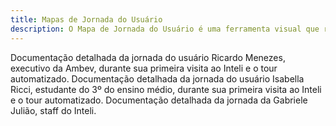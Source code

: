 ```yaml
---
title: Mapas de Jornada do Usuário
description: O Mapa de Jornada do Usuário é uma ferramenta visual que representa as etapas que um usuário passa ao interagir com um produto ou serviço. Ele ajuda a identificar pontos de dor, oportunidades de melhoria e a entender melhor as necessidades do usuário.
---
```


<Cards>
  <Card
    href="/docs/sprint-1/entendimento-do-usuario/mapa-de-jornada-do-usuario/mapa-de-jornada-do-usuario-executivo"
    title="Mapa de Jornada do Usuário Executivo"
  >
    Documentação detalhada da jornada do usuário Ricardo Menezes, executivo da
    Ambev, durante sua primeira visita ao Inteli e o tour automatizado.
  </Card>
  <Card
    href="/docs/sprint-1/entendimento-do-usuario/mapa-de-jornada-do-usuario/mapa-de-jornada-do-usuario-candidato"
    title="Mapa de Jornada do Usuário Candidato"
  >
    Documentação detalhada da jornada do usuário Isabella Ricci, estudante do 3º
    do ensino médio, durante sua primeira visita ao Inteli e o tour
    automatizado.
  </Card>
   <Card
    href="/docs/sprint-1/entendimento-do-usuario/mapa-de-jornada-do-usuario/mapa-de-jornada-do-usuario-staff"
    title="Mapa de Jornada do Staff Inteli"
  >
    Documentação detalhada da jornada da Gabriele Julião, staff do Inteli.
  </Card>
</Cards>
